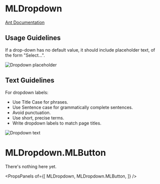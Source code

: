 
# MLDropdown

[Ant Documentation](https://3x.ant.design/components/dropdown)

## Usage Guidelines
If a drop-down has no default value, it should include placeholder text, of the form "Select...".

![Dropdown placeholder](images/dropdown_placeholder.png)

## Text Guidelines
For dropdown labels:
* Use Title Case for phrases.
* Use Sentence case for grammatically complete sentences.
* Avoid punctuation.
* Use short, precise terms.
* Write dropdown labels to match page titles.

![Dropdown text](images/dropdown_text.png)

# MLDropdown.MLButton

There's nothing here yet.

<PropsPanels of={[
  MLDropdown,
  MLDropdown.MLButton,
]} />
